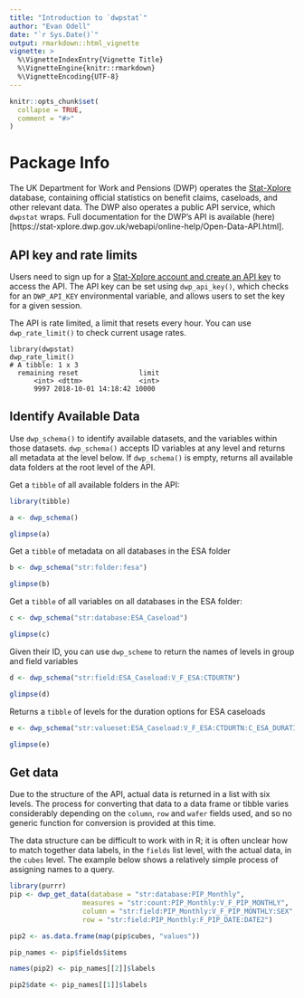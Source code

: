 ```yaml
---
title: "Introduction to `dwpstat`"
author: "Evan Odell"
date: "`r Sys.Date()`"
output: rmarkdown::html_vignette
vignette: >
  %\VignetteIndexEntry{Vignette Title}
  %\VignetteEngine{knitr::rmarkdown}
  %\VignetteEncoding{UTF-8}
---
```


```r
knitr::opts_chunk$set(
  collapse = TRUE,
  comment = "#>"
)
```


# Package Info

The UK Department for Work and Pensions (DWP) operates the [Stat-Xplore](https://stat-xplore.dwp.gov.uk/) database, containing official statistics on benefit claims, caseloads, and other relevant data. The DWP also operates a public API service, which `dwpstat` wraps. Full documentation for the DWP's API is available (here)[https://stat-xplore.dwp.gov.uk/webapi/online-help/Open-Data-API.html].

## API key and rate limits

Users need to sign up for a [Stat-Xplore account and create an API key](https://stat-xplore.dwp.gov.uk) to access the API. The API key can be set using `dwp_api_key()`, which checks for an `DWP_API_KEY` environmental variable, and allows users to set the key for a given session.

The API is rate limited, a limit that resets every hour. You can use `dwp_rate_limit()` to check current usage rates.

```
library(dwpstat)
dwp_rate_limit()
# A tibble: 1 x 3
  remaining reset               limit
      <int> <dttm>              <int>
      9997 2018-10-01 14:18:42 10000
```


## Identify Available Data

Use `dwp_schema()` to identify available datasets, and the variables within those datasets. `dwp_schema()` accepts ID variables at any level and returns all metadata at the level below. If `dwp_schema()` is empty, returns all available data folders at the root level of the API.

Get a `tibble` of all available folders in the API:

```r
library(tibble)

a <- dwp_schema()

glimpse(a)
```

Get a `tibble` of metadata on all databases in the ESA folder

```r
b <- dwp_schema("str:folder:fesa")

glimpse(b)
```

Get a `tibble` of all variables on all databases in the ESA folder:

```r
c <- dwp_schema("str:database:ESA_Caseload")

glimpse(c)
```


Given their ID, you can use `dwp_scheme` to return the names of levels in group and field variables

```r
d <- dwp_schema("str:field:ESA_Caseload:V_F_ESA:CTDURTN")

glimpse(d)
```

Returns a `tibble` of levels for the duration options for ESA caseloads

```r
e <- dwp_schema("str:valueset:ESA_Caseload:V_F_ESA:CTDURTN:C_ESA_DURATION")

glimpse(e)
```

## Get data

Due to the structure of the API, actual data is returned in a list with six levels. The process for converting that data to a data frame or tibble varies considerably depending on the `column`, `row` and `wafer` fields used, and so no generic function for conversion is provided at this time.

The data structure can be difficult to work with in R; it is often unclear how to match together data labels, in the `fields` list level, with the actual data, in the `cubes` level. The example below shows a relatively simple process of assigning names to a query.

```r
library(purrr)
pip <- dwp_get_data(database = "str:database:PIP_Monthly",
                  measures = "str:count:PIP_Monthly:V_F_PIP_MONTHLY",
                  column = "str:field:PIP_Monthly:V_F_PIP_MONTHLY:SEX",
                  row = "str:field:PIP_Monthly:F_PIP_DATE:DATE2")

pip2 <- as.data.frame(map(pip$cubes, "values"))

pip_names <- pip$fields$items

names(pip2) <- pip_names[[2]]$labels

pip2$date <- pip_names[[1]]$labels

```

